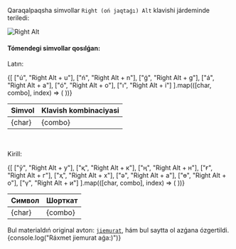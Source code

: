 
<InstructionYTVideo id="u2wr874cVUA" />

Qaraqalpaqsha simvollar `Right (oń jaqtaǵı) Alt` klavishi járdeminde teriledi:

<Image src={RightAlt} alt="Right Alt" width={1000} height={800} />

#### Tómendegi simvollar qosılǵan:

Latın:

<div className="overflow-x-auto">
  <table className="min-w-full border-collapse">
    <thead>
      <tr className="bg-gray-100">
        <th className="border border-gray-300 px-4 py-2 text-left">Simvol</th>
        <th className="border border-gray-300 px-4 py-2 text-left">
          Klavish kombinaciyasi
        </th>
      </tr>
    </thead>
    <tbody>
      {[
        ["ú", "Right Alt + u"],
        ["ń", "Right Alt + n"],
        ["ǵ", "Right Alt + g"],
        ["á", "Right Alt + a"],
        ["ó", "Right Alt + o"],
        ["ı", "Right Alt + i"]
      ].map(([char, combo], index) => (
        <tr key={char} className={index % 2 === 1 ? "bg-gray-50" : ""}>
          <td className="border border-gray-300 px-4 py-2 font-bold">{char}</td>
          <td className="border border-gray-300 px-4 py-2 font-bold">
            {combo}
          </td>
        </tr>
      ))}
    </tbody>
  </table>
</div>

<br />

Kirill:

<div className="overflow-x-auto">
  <table className="min-w-full border-collapse">
    <thead>
      <tr className="bg-gray-100">
        <th className="border border-gray-300 px-4 py-2 text-left">Символ</th>
        <th className="border border-gray-300 px-4 py-2 text-left">Шорткат</th>
      </tr>
    </thead>
    <tbody>
      {[
        ["ў", "Right Alt + у"],
        ["қ", "Right Alt + к"],
        ["ң", "Right Alt + н"],
        ["ғ", "Right Alt + г"],
        ["ҳ", "Right Alt + х"],
        ["ә", "Right Alt + а"],
        ["ө", "Right Alt + о"],
        ["ү", "Right Alt + и"]
      ].map(([char, combo], index) => (
        <tr key={char} className={index % 2 === 1 ? "bg-gray-50" : ""}>
          <td className="border border-gray-300 px-4 py-2 font-bold">{char}</td>
          <td className="border border-gray-300 px-4 py-2 font-bold">
            {combo}
          </td>
        </tr>
      ))}
    </tbody>
  </table>
</div>

Bul materialdıń original avtorı: [`jiemurat`](https://github.com/jiemurat/kaa-kbd-layout), hám bul saytta ol azǵana ózgertildi.
{console.log("Ráxmet jiemurat aǵa:)")}
